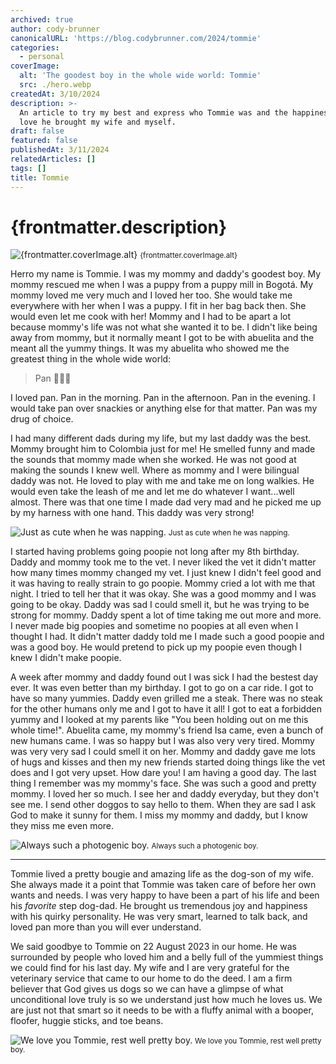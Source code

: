 ```yaml
---
archived: true
author: cody-brunner
canonicalURL: 'https://blog.codybrunner.com/2024/tommie'
categories:
  - personal
coverImage:
  alt: 'The goodest boy in the whole wide world: Tommie'
  src: ./hero.webp
createdAt: 3/10/2024
description: >-
  An article to try my best and express who Tommie was and the happiness and
  love he brought my wife and myself.
draft: false
featured: false
publishedAt: 3/11/2024
relatedArticles: []
tags: []
title: Tommie
---
```




# {frontmatter.description}

<div class='flex flex-col items-center gap-2'>
	<Image
		alt={frontmatter.coverImage.alt}
		class='object-cover'
		fetchpriority='high'
		height={400}
		quality={100}
		src={heroImage}
		width={800}
	/>
	<small>{frontmatter.coverImage.alt}</small>
</div>

Herro my name is Tommie. I was my mommy and daddy's goodest boy. My mommy rescued me when I was a puppy from a puppy mill in Bogotá. My mommy loved me very much and I loved her too. She would take me everywhere with her when I was a puppy. I fit in her bag back then. She would even let me cook with her! Mommy and I had to be apart a lot because mommy's life was not what she wanted it to be. I didn't like being away from mommy, but it normally meant I got to be with abuelita and the meant all the yummy things. It was my abuelita who showed me the greatest thing in the whole wide world:

> Pan 🥐🥖🍞

I loved pan. Pan in the morning. Pan in the afternoon. Pan in the evening. I would take pan over snackies or anything else for that matter. Pan was my drug of choice.

I had many different dads during my life, but my last daddy was the best. Mommy brought him to Colombia just for me! He smelled funny and made the sounds that mommy made when she worked. He was not good at making the sounds I knew well. Where as mommy and I were bilingual daddy was not. He loved to play with me and take me on long walkies. He would even take the leash of me and let me do whatever I want...well almost. There was that one time I made dad very mad and he picked me up by my harness with one hand. This daddy was very strong!

<div class='flex flex-col items-center gap-2'>
	<Image
		alt="Just as cute when he was napping."
		class='object-cover'
		fetchpriority="low"
		height={400}
		quality={100}
		src={imageTwo}
		width={800}
	/>
	<small>Just as cute when he was napping.</small>
</div>

I started having problems going poopie not long after my 8th birthday. Daddy and mommy took me to the vet. I never liked the vet it didn't matter how many times mommy changed my vet. I just knew I didn't feel good and it was having to really strain to go poopie. Mommy cried a lot with me that night. I tried to tell her that it was okay. She was a good mommy and I was going to be okay. Daddy was sad I could smell it, but he was trying to be strong for mommy. Daddy spent a lot of time taking me out more and more. I never made big poopies and sometime no poopies at all even when I thought I had. It didn't matter daddy told me I made such a good poopie and was a good boy. He would pretend to pick up my poopie even though I knew I didn't make poopie.

A week after mommy and daddy found out I was sick I had the bestest day ever. It was even better than my birthday. I got to go on a car ride. I got to have so many yummies. Daddy even grilled me a steak. There was no steak for the other humans only me and I got to have it all! I got to eat a forbidden yummy and I looked at my parents like "You been holding out on me this whole time!". Abuelita came, my mommy's friend Isa came, even a bunch of new humans came. I was so happy but I was also very very tired. Mommy was very very sad I could smell it on her. Mommy and daddy gave me lots of hugs and kisses and then my new friends started doing things like the vet does and I got very upset. How dare you! I am having a good day. The last thing I remember was my mommy's face. She was such a good and pretty mommy. I loved her so much. I see her and daddy everyday, but they don't see me. I send other doggos to say hello to them. When they are sad I ask God to make it sunny for them. I miss my mommy and daddy, but I know they miss me even more.

<div class='flex flex-col items-center gap-2'>
	<Image
		alt="Always such a photogenic boy."
		class='object-cover'
		fetchpriority="low"
		height={400}
		quality={100}
		src={imageOne}
		width={800}
	/>
	<small>Always such a photogenic boy.</small>
</div>

---

Tommie lived a pretty bougie and amazing life as the dog-son of my wife. She always made it a point that Tommie was taken care of before her own wants and needs. I was very happy to have been a part of his life and been his _favorite_ step dog-dad. He brought us tremendous joy and happiness with his quirky personality. He was very smart, learned to talk back, and loved pan more than you will ever understand.

We said goodbye to Tommie on 22 August 2023 in our home. He was surrounded by people who loved him and a belly full of the yummiest things we could find for his last day. My wife and I are very grateful for the veterinary service that came to our home to do the deed. I am a firm believer that God gives us dogs so we can have a glimpse of what unconditional love truly is so we understand just how much he loves us. We are just not that smart so it needs to be with a fluffy animal with a booper, floofer, huggie sticks, and toe beans.

<div class='flex flex-col items-center gap-2'>
	<Image
		alt="We love you Tommie, rest well pretty boy."
		class='object-cover'
		fetchpriority="low"
		height={400}
		quality={100}
		src={imageThree}
		width={800}
	/>
	<small>We love you Tommie, rest well pretty boy.</small>
</div>

<Signature />
